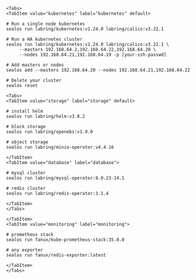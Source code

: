 
```mdx-code-block
<Tabs>
<TabItem value="kubernetes" label="kubernetes" default>
```

```shell
# Run a single node kubernetes
sealos run labring/kubernetes:v1.24.0 labring/calico:v3.22.1

# Run a HA kubernetes cluster
sealos run labring/kubernetes:v1.24.0 labring/calico:v3.22.1 \
     --masters 192.168.64.2,192.168.64.22,192.168.64.20 \
     --nodes 192.168.64.21,192.168.64.19 -p [your-ssh-passwd]

# Add masters or nodes
sealos add --masters 192.168.64.20 --nodes 192.168.64.21,192.168.64.22

# Delete your cluster
sealos reset
```

```mdx-code-block
<Tabs>
<TabItem value="storage" label="storage" default>
```

```shell
# install helm
sealos run labring/helm:v3.8.2

# block storage
sealos run labring/openebs:v1.9.0

# object storage
sealos run labring/minio-operator:v4.4.16
```

```mdx-code-block
</TabItem>
<TabItem value="database" label="database">
```

```shell
# mysql cluster
sealos run labring/mysql-operator:8.0.23-14.1

# redis cluster
sealos run labring/redis-operator:3.1.4
```

```mdx-code-block
</TabItem>
</Tabs>
```

```mdx-code-block
</TabItem>
<TabItem value="monitoring" label="monitoring">
```

```shell
# prometheus stack
sealos run fanux/kube-prometheus-stack:35.0.0

# any exporter
sealos run fanux/redis-exporter:latest
```

```mdx-code-block
</TabItem>
</Tabs>
```
